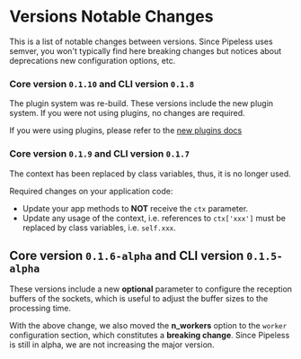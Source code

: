 # Versions Notable Changes

This is a list of notable changes between versions. Since Pipeless uses semver, you won't typically find here breaking changes but notices about deprecations new configuration options, etc.

### Core version `0.1.10` and CLI version `0.1.8`

The plugin system was re-build. These versions include the new plugin system. If you were not using plugins, no changes are required.

If you were using plugins, please refer to the [new plugins docs](https://pipeless.ai/docs/v0/plugins)

### Core version `0.1.9` and CLI version `0.1.7`

The context has been replaced by class variables, thus, it is no longer used.

Required changes on your application code:

* Update your app methods to **NOT** receive the `ctx` parameter.
* Update any usage of the context, i.e. references to `ctx['xxx']` must be replaced by class variables, i.e. `self.xxx`.

## Core version `0.1.6-alpha` and CLI version `0.1.5-alpha`

These versions include a new **optional** parameter to configure the reception buffers of the sockets, which is useful to adjust the buffer sizes to the processing time.

With the above change, we also moved the **n_workers** option to the `worker` configuration section, which constitutes a **breaking change**. Since Pipeless is still in alpha, we are not increasing the major version.
